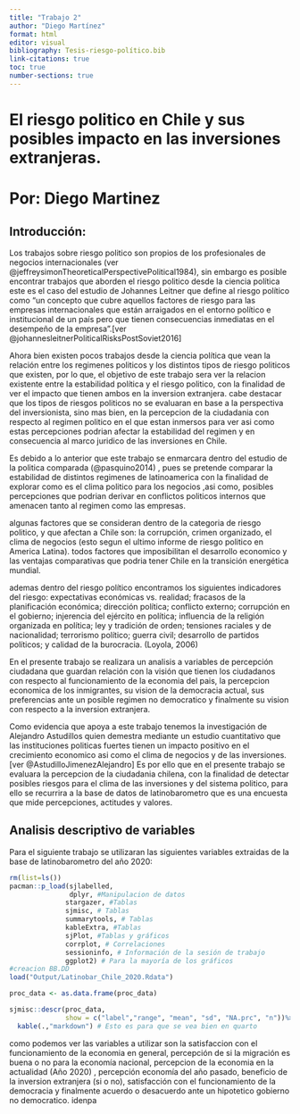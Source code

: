 ```yaml
---
title: "Trabajo 2"
author: "Diego Martínez"
format: html
editor: visual
bibliography: Tesis-riesgo-político.bib
link-citations: true 
toc: true
number-sections: true
---
```


# **El riesgo politico en Chile y sus posibles impacto en las inversiones extranjeras.**

# Por: Diego Martinez

## **Introducción:**

Los trabajos sobre riesgo politico son propios de los profesionales de negocios internacionales (ver @jeffreysimonTheoreticalPerspectivePolitical1984), sin embargo es posible encontrar trabajos que aborden el riesgo politico desde la ciencia política este es el caso del estudio de Johannes Leitner que define al riesgo político como "un concepto que cubre aquellos factores de riesgo para las empresas internacionales que están arraigados en el entorno político e institucional de un país pero que tienen consecuencias inmediatas en el desempeño de la empresa".[ver @johannesleitnerPoliticalRisksPostSoviet2016]

Ahora bien existen pocos trabajos desde la ciencia política que vean la relación entre los regimenes politicos y los distintos tipos de riesgo politicos que existen, por lo que, el objetivo de este trabajo sera ver la relacion existente entre la estabilidad política y el riesgo politico, con la finalidad de ver el impacto que tienen ambos en la inversion extranjera. cabe destacar que los tipos de riesgos politicos no se evaluaran en base a la perspectiva del inversionista, sino mas bien, en la percepcion de la ciudadania con respecto al regimen politico en el que estan inmersos para ver asi como estas percepciones podrian afectar la estabilidad del regimen y en consecuencia al marco juridico de las inversiones en Chile.

Es debido a lo anterior que este trabajo se enmarcara dentro del estudio de la politica comparada (@pasquino2014) , pues se pretende comparar la estabilidad de distintos regimenes de latinoamerica con la finalidad de explorar como es el clima politico para los negocios ,asi como, posibles percepciones que podrian derivar en conflictos politicos internos que amenacen tanto al regimen como las empresas.

algunas factores que se consideran dentro de la categoria de riesgo politico, y que afectan a Chile son: la corrupción, crimen organizado, el clima de negocios (esto segun el ultimo informe de riesgo politico en America Latina). todos factores que imposibilitan el desarrollo economico y las ventajas comparativas que podria tener Chile en la transición energética mundial.

ademas dentro del riesgo político encontramos los siguientes indicadores del riesgo: expectativas económicas vs. realidad; fracasos de la planificación económica; dirección política; conflicto externo; corrupción en el gobierno; injerencia del ejército en política; influencia de la religión organizada en política; ley y tradición de orden; tensiones raciales y de nacionalidad; terrorismo político; guerra civil; desarrollo de partidos políticos; y calidad de la burocracia. (Loyola, 2006)

En el presente trabajo se realizara un analisis a variables de percepción ciudadana que guardan relación con la visión que tienen los ciudadanos con respecto al funcionamiento de la economia del pais, la percepcion economica de los inmigrantes, su vision de la democracia actual, sus preferencias ante un posible regimen no democratico y finalmente su vision con respecto a la inversion extranjera.

Como evidencia que apoya a este trabajo tenemos la investigación de Alejandro Astudillos quien demestra mediante un estudio cuantitativo que las instituciones politicas fuertes tienen un impacto positivo en el crecimiento economico asi como el clima de negocios y de las inversiones.[ver @AstudilloJimenezAlejandro] Es por ello que en el presente trabajo se evaluara la percepcion de la ciudadania chilena, con la finalidad de detectar posibles riesgos para el clima de las inversiones y del sistema politico, para ello se recurrira a la base de datos de latinobarometro que es una encuesta que mide percepciones, actitudes y valores.

## Analisis descriptivo de variables

Para el siguiente trabajo se utilizaran las siguientes variables extraidas de la base de latinobarometro del año 2020:

```r
rm(list=ls())  
pacman::p_load(sjlabelled,
               dplyr, #Manipulacion de datos
              stargazer, #Tablas
              sjmisc, # Tablas
              summarytools, # Tablas
              kableExtra, #Tablas
              sjPlot, #Tablas y gráficos
              corrplot, # Correlaciones
              sessioninfo, # Información de la sesión de trabajo
              ggplot2) # Para la mayoría de los gráficos
#creacion BB.DD
load("Output/Latinobar_Chile_2020.Rdata")

proc_data <- as.data.frame(proc_data)

sjmisc::descr(proc_data,
              show = c("label","range", "mean", "sd", "NA.prc", "n"))%>% # Selecciona estadísticos
  kable(.,"markdown") # Esto es para que se vea bien en quarto


```

como podemos ver las variables a utilizar son la satisfaccion con el funcionamiento de la economia en general, percepción de si la migración es buena o no para la economía nacional, percepcion de la economia en la actualidad (Año 2020) , percepción economía del año pasado, beneficio de la inversion extranjera (si o no), satisfacción con el funcionamiento de la democracia y finalmente acuerdo o desacuerdo ante un hipotetico gobierno no democratico. idenpa
